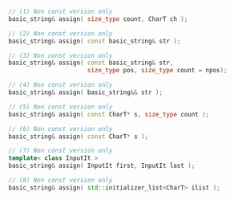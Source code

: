 ```cpp
// (1) Non const version only
basic_string& assign( size_type count, CharT ch );

// (2) Non const version only
basic_string& assign( const basic_string& str );

// (3) Non const version only
basic_string& assign( const basic_string& str,
                      size_type pos, size_type count = npos);

// (4) Non const version only
basic_string& assign( basic_string&& str );

// (5) Non const version only
basic_string& assign( const CharT* s, size_type count );

// (6) Non const version only
basic_string& assign( const CharT* s );

// (7) Non const version only
template< class InputIt >
basic_string& assign( InputIt first, InputIt last );

// (8) Non const version only
basic_string& assign( std::initializer_list<CharT> ilist );
```
